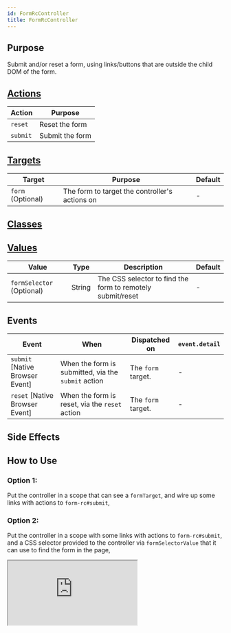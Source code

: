 ```yaml
---
id: FormRcController
title: FormRcController
---
```




## Purpose

Submit and/or reset a form, using links/buttons that are outside the child DOM of the form.


## [Actions](https://stimulus.hotwire.dev/reference/actions)

| Action | Purpose |
| --- | --- |
| `reset` | Reset the form |
| `submit` | Submit the form |

## [Targets](https://stimulus.hotwire.dev/reference/targets)

| Target | Purpose | Default |
| --- | --- | --- |
| `form` (Optional) | The form to target the controller's actions on | - |

## [Classes](https://stimulus.hotwire.dev/reference/classes)
<NoClasses/>

## [Values](https://stimulus.hotwire.dev/reference/values)

| Value | Type | Description | Default |
| --- | --- | --- | --- |
| `formSelector` (Optional) | String | The CSS selector to find the form to remotely submit/reset | - |


## Events

| Event | When | Dispatched on | `event.detail` |
| --- | --- | --- | --- |
| `submit` [Native Browser Event] | When the form is submitted, via the `submit` action | The `form` target. | - |
| `reset` [Native Browser Event] | When the form is reset, via the `reset` action | The `form` target. | - |

## Side Effects
<NoSideEffects/>


## How to Use

### Option 1:
Put the controller in a scope that can see a `formTarget`, and wire up some links with actions to `form-rc#submit`,

### Option 2:
Put the controller in a scope with some links with actions to `form-rc#submit`, and a CSS selector
provided to the controller via `formSelectorValue` that it can use to find the form in the page,

<iframe
  src="https://codesandbox.io/embed/formrccontroller-e3h2s?fontsize=14&hidenavigation=1&theme=dark"
  style={{width: "100%", height: "500px", border: "0", borderRadius: "4px", overflow: "hidden"}}
  sandbox="allow-forms allow-modals allow-popups allow-presentation allow-same-origin allow-scripts"
/>

